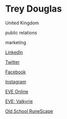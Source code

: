 # Trey Douglas

<Location>

United Kingdom

</Location>



<Skills>

public relations

marketing

</Skills>

<Personal>

[LinkedIn](https://www.linkedin.com/in/treydouglas)

[Twitter](https://twitter.com/NerfTrey)

[Facebook](https://www.facebook.com/trey.douglas)

[Instagram](https://instagram.com/doctortrey)

</Personal>



<Games>

[EVE Online](https://www.eveonline.com/ )

[EVE: Valkyrie](https://www.evevalkyrie.com/)

[Old School RuneScape](https://oldschool.runescape.com/)

</Games>
